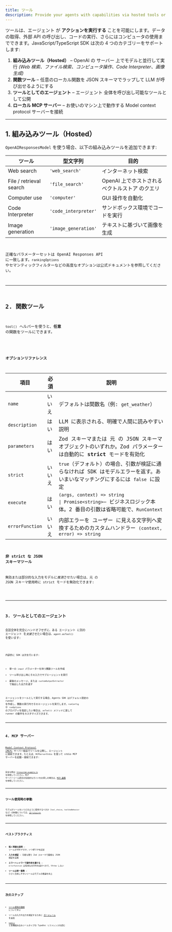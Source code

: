 ```yaml
---
title: ツール
description: Provide your agents with capabilities via hosted tools or custom function tools
---
```



ツールは、エージェント が **アクションを実行する** ことを可能にします。データの取得、外部 API の呼び出し、コードの実行、さらにはコンピュータの使用までできます。JavaScript/TypeScript SDK は次の 4 つのカテゴリーをサポートします:

1. **組み込みツール（Hosted）** – OpenAI の サーバー 上でモデルと並行して実行 _(Web 検索、ファイル検索、コンピュータ操作、Code Interpreter、画像生成)_
2. **関数ツール** – 任意のローカル関数を JSON スキーマでラップして LLM が呼び出せるようにする
3. **ツールとしてのエージェント** – エージェント 全体を呼び出し可能なツールとして公開
4. **ローカル MCP サーバー** – お使いのマシン上で動作する Model context protocol サーバーを接続

---

## 1. 組み込みツール（Hosted）

`OpenAIResponsesModel` を使う場合、以下の組み込みツールを追加できます:

| ツール                  | 型文字列             | 目的                                            |
| ----------------------- | -------------------- | ----------------------------------------------- |
| Web search              | `'web_search'`       | インターネット検索                              |
| File / retrieval search | `'file_search'`      | OpenAI 上でホストされる ベクトルストア のクエリ |
| Computer use            | `'computer'`         | GUI 操作を自動化                                |
| Code Interpreter        | `'code_interpreter'` | サンドボックス環境でコードを実行                |
| Image generation        | `'image_generation'` | テキストに基づいて画像を生成                    |

<Code
  lang="typescript"
  code={toolsHostedToolsExample}
  title="組み込みツール（Hosted）"
/>

正確なパラメーターセットは OpenAI Responses API に一致します。`rankingOptions` やセマンティックフィルターなどの高度なオプションは公式ドキュメントを参照してください。

---

## 2. 関数ツール

`tool()` ヘルパーを使うと、**任意** の関数をツールにできます。

<Code
  lang="typescript"
  code={toolsFunctionExample}
  title="Zod パラメーターを使う関数ツール"
/>

### オプションリファレンス

| 項目            | 必須   | 説明                                                                                                                                                                                                       |
| --------------- | ------ | ---------------------------------------------------------------------------------------------------------------------------------------------------------------------------------------------------------- |
| `name`          | いいえ | デフォルトは関数名（例: `get_weather`）                                                                                                                                                                    |
| `description`   | はい   | LLM に表示される、明確で人間に読みやすい説明                                                                                                                                                               |
| `parameters`    | はい   | Zod スキーマまたは 元 の JSON スキーマオブジェクトのいずれか。Zod パラメーターは自動的に **strict** モードを有効化                                                                                         |
| `strict`        | いいえ | `true`（デフォルト）の場合、引数が検証に通らなければ SDK はモデルエラーを返す。あいまいなマッチングにするには `false` に設定                                                                               |
| `execute`       | はい   | `(args, context) => string                                                                                               \| Promise<string>`– ビジネスロジック本体。2 番目の引数は省略可能で、`RunContext` |
| `errorFunction` | いいえ | 内部エラーを ユーザー に見える文字列へ変換するためのカスタムハンドラー `(context, error) => string`                                                                                                        |

### 非 strict な JSON スキーマツール

無効または部分的な入力をモデルに*推測*させたい場合は、元 の JSON スキーマ使用時に strict モードを無効化できます:

<Code
  lang="typescript"
  code={nonStrictSchemaTools}
  title="非 strict な JSON スキーマツール"
/>

---

## 3. ツールとしてのエージェント

会話全体を完全にハンドオフせずに、ある エージェント に別の エージェント を*支援*させたい場合は、`agent.asTool()` を使います:

<Code
  lang="typescript"
  code={agentsAsToolsExample}
  title="ツールとしてのエージェント"
/>

内部的に SDK は次を行います:

- 単一の `input` パラメーターを持つ関数ツールを作成
- ツール呼び出し時にその入力でサブエージェントを実行
- 最後のメッセージ、または `customOutputExtractor` で抽出した出力を返す

エージェントをツールとして実行する場合、Agents SDK はデフォルト設定の runner を作成し、関数の実行内でそのエージェントを実行します。`runConfig` や `runOptions` のプロパティを指定したい場合は、`asTool()` メソッドに渡して runner の動作をカスタマイズできます。

---

## 4. MCP サーバー

[Model Context Protocol (MCP)](https://modelcontextprotocol.io/) サーバー経由でツールを公開し、エージェント に接続できます。たとえば、`MCPServerStdio` を使って stdio MCP サーバーを起動・接続できます:

<Code lang="typescript" code={mcpLocalServer} title="ローカル MCP サーバー" />

完全な例は [`filesystem-example.ts`](https://github.com/openai/openai-agents-js/tree/main/examples/mcp/filesystem-example.ts) を参照してください。MCP サーバーツール統合の包括的なガイドをお探しの場合は、[MCP 連携](/openai-agents-js/ja/guides/mcp) を参照してください。

---

## ツール使用時の挙動

モデルがツールをいつどのように使用するべきか（`tool_choice`、`toolUseBehavior` など）の制御については、[エージェント](/openai-agents-js/ja/guides/agents#forcing-tool-use) を参照してください。

---

## ベストプラクティス

- **短く明確な説明** – ツールが*何をするか*、*いつ使うか*を記述
- **入力を検証** – 可能な限り Zod スキーマで厳格な JSON 検証を実施
- **エラーハンドラーで副作用を避ける** – `errorFunction` は有用な文字列を返すべきで、throw しない
- **ツールは単一責務** – 小さく合成しやすいツールはモデルの推論を向上

---

## 次のステップ

- [ツール使用の強制](/openai-agents-js/ja/guides/agents#forcing-tool-use) について学ぶ
- ツールの入力や出力を検証するために [ガードレール](/openai-agents-js/ja/guides/guardrails) を追加
- [`tool()`](/openai-agents-js/openai/agents/functions/tool) と各種組み込みツールタイプの TypeDoc リファレンスを読む
